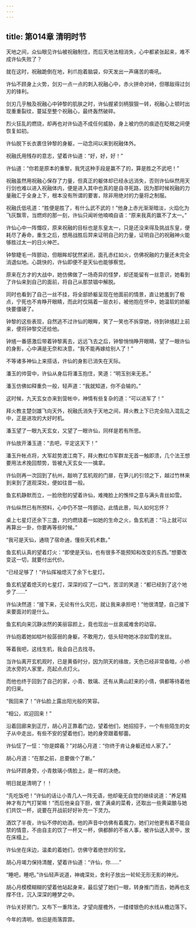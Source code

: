 ```yaml
---
---
---
```

title: 第014章 清明时节
---





天地之间，众仙眼见许仙被祝融制住，而后天地法相消失，心中都紧张起来，难不成许仙失败了？

就在这时，祝融跪倒在地，利爪抱着脑袋，仰天发出一声痛苦的嘶吼。

许仙不顾身上火势，剑刃一点一点的刺入祝融心中，赤火拼命对峙，但哪敌得过剑刃的锋利。

剑刃几乎触及祝融心中钟黎的肌肤之时，许仙握紧剑柄狠狠一转，祝融心上顿时出现重重裂纹，蔓延至整个祝融心，最终轰然破碎。

烈火狂乱的燃烧，却再也对许仙造不成任何威胁，身上被灼伤的痕迹在眨眼之间便恢复如初。

许仙脱下长衣裹住钟黎的身躯，一动念间以来到祝融体外。

祝融氏用残存的意志，望着许仙道：“好，好，好！”

许仙道：“你若是原本的重黎，我凭这种手段是赢不了的，算是胜之不武吧！”

祝融虽然用祝融心保存了力量，但真正的躯体却已经永远消失，否则许仙纵然用天行剑也难以进入祝融体内，便是进入其中也真的是自寻死路，因为那时候祝融的力量融汇于全身上下，根本没有所谓的要害，除非用绝对的力量将之制服。

祝融氏低吼道：“胜便是胜了，有什么武不武的！”他身上赤光渐渐暗淡，火焰化为飞灰飘零，当燃烬的那一刻，许仙只闻听他喃喃自语：“原来我真的赢不了太一。”

许仙心中一阵慨叹，原来祝融的目标也是东皇太一，只是还没来得及挑战东皇，便耗尽了寿命，重生之后，想用战胜后羿来证明自己的力量，证明自己的祝融神火能够胜过太一的日火神芒。

钟黎睫毛一阵颤动，但眼眸却犹然紧闭，面孔赤红如火，仿佛祝融的力量还未完全消退似地。心跳快的，许仙即便不是天仙也能够察觉。

原来在方才的大战中，她仿佛做了一场奇异的怪梦，却还能留有一丝意识，她看到了许仙来到自己的面前，将自己从那禁锢中解脱。

同时也看到了自己一丝不挂，将全部娇躯呈现在他面前的情景，直让她羞到了极点，宁死也不肯睁开眼睛，而此时仅隔着一层衣衫，被他抱在怀中，她温软的娇躯快要僵硬了。

钟黎的这些表现，自然逃不过许仙的眼眸，笑了一笑也不拆穿她，待到钟馗赶上前来，便将钟黎交还给他。

钟馗一番感激后带着钟黎离去，远远飞去之后，钟黎悄悄睁开眼睛，望了一眼许仙的身影，心中满是无奈和决意，“我不能再嫁给别人了！”

不等诸多神仙上来搭话，许仙的身影已消失在天际。

潘玉的帅营中，许仙从身后将潘玉抱住，笑道：“明玉别来无恙。”

潘玉仿佛如释重负一般，轻声道：“我就知道，你不会输的。”

这时候，九天玄女亦来到营帐中，神情有些复杂的道：“可以进军了！”

拜火教主楚剑雄飞向天外，祝融氏消失于天地之间，拜火教上下已完全陷入混乱之中，正是进攻的大好时机。

潘玉望了一眼九天玄女，又望了一眼许仙，同样是若有所思。

许仙放开潘玉道：“去吧，平定这天下！”

潘玉升帐点将，大军趁势渡江南下，拜火教红巾军群龙无首一触即溃，几个法王想要用法术挽回颓势，皆被九天玄女一一擒拿。

许仙则再一次回到了杭州，敲响了玄机观的门扉，在笋儿的引领之下，越过竹林来到来到了道观深处，便如往昔一般。

鱼玄机静默而立，一脸欣慰的望着许仙，难掩脸上的憔悴之意与满头青丝如雪。

许仙纵然已有所预料，心中仍不禁一阵颤动，此情此景，叫人如何忘怀？

桌上七星灯还余下三盏，灼灼燃烧着一如她的生命之火，鱼玄机道：“马上就可以再算出一卦，你要再等些时候。”

“我可是天仙，通晓了宿命通，懂些天机术数。”

鱼玄机认真的望着灯火：“即使是天仙，也有很多不能预知和改变的东西。”想要改变这一切，就要付出代价。

“已经足够了！”许仙挥袖熄灭了余下七星灯。

鱼玄机望着熄灭的七星灯，深深的叹了一口气，苦涩的笑道：“都已经到了这个地步了……”

许仙决然道：“接下来，无论有什么灾厄，就让我来承担吧！”他很清楚，自己接下来要面对的是什么。

鱼玄机向来沉静淡然的美丽容颜上，竟也现出一丝哀戚难舍的动容。

许仙抱着她如枯叶般孱弱的身躯，不敢用力，低头轻吻她冰凉如雪的发丝。

等着我吧，这线生机，我会自己去找寻。

当许仙离开玄机观时，已是黄昏时分，因为阴天的缘故，天色已经非常昏暗，小桥流水旁的人家里，亮起点点灯火。

而他也终于回到了自己的家，小青、敖璃、还有从黄山赶来的小倩，俱都等待着他的归来。

“我回来了！”许仙脸上露出阳光般的笑容。

“相公，欢迎回来！”

沿着回廊来到正厅，胡心月正靠着门边，望着他们，她招招手，一个有些陌生的女子从中走出，有些不安的望着他们，她的身旁跟着郁蕾。

许仙怔了一怔：“你是嫦羲？”对胡心月道：“你终于肯让身躯还给人家了。”

胡心月道：“在那之前，总要做个了断。”

许仙环顾身旁，小青敖璃小倩脸上，是一样的决绝。

明日就是清明了！！

“先吃饭吧！”许仙的话让小青几人一阵无语，他却毫无自觉的继续说道：“养足精神才有力气打架嘛！”而后他亲自下厨，做了满桌的菜肴，还取出一些黄粱酿与她们共饮一杯，说要在开战前好好补充一下灵力。

酒饮了半夜，许仙不停的劝酒，他的声音中仿佛有着魔力，她们对他更有着不能自禁的情意，不由自主的饮了一杯又一杯，俱都醉的不省人事，被许仙送入房中，放在床榻上。

许仙坐在床边，温柔的着她们，仿佛守着绝世的珍宝。

胡心月竭力保持清醒，望着许仙道：“许仙，你……”

“睡吧，睡吧。”许仙轻声说道，神魂深处，舍利子放出一轮轮无形无影的神光。

胡心月模模糊糊的望着他站起身来，最后望了她们一眼，转身推门而去，她再也支撑不住，沉入深深的睡梦之中。

许仙关好房门，又布下一重阵法，才望向屋檐外，一缕缕银色的水线从檐边落下。

今年的清明，依旧是雨落霏霏。